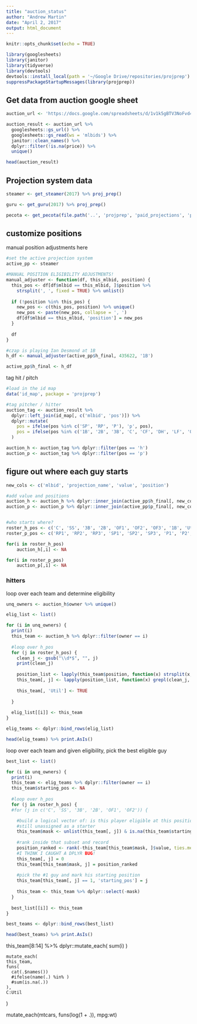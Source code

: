 ```yaml
---
title: "auction_status"
author: "Andrew Martin"
date: "April 2, 2017"
output: html_document
---
```


```r
knitr::opts_chunk$set(echo = TRUE)
```

```r
library(googlesheets)
library(janitor)
library(tidyverse)
library(devtools)
devtools::install_local(path = '~/Google Drive/repositories/projprep')
suppressPackageStartupMessages(library(projprep))
```

## Get data from auction google sheet

```r

auction_url <- 'https://docs.google.com/spreadsheets/d/1v1k5gBTV3NoFvd4O68WdOstsF-NS22YrBvYv5sXzCIc/'

auction_result <- auction_url %>%
  googlesheets::gs_url() %>%
  googlesheets::gs_read(ws = 'mlbids') %>%
  janitor::clean_names() %>%
  dplyr::filter(!is.na(price)) %>%
  unique()

head(auction_result)

```

## Projection system data

```r

steamer <- get_steamer(2017) %>% proj_prep()

guru <- get_guru(2017) %>% proj_prep()

pecota <- get_pecota(file.path('..', 'projprep', 'paid_projections', 'pecota_2017.xls')) %>% proj_prep()

```

## customize positions

manual position adjustments here

```r

#set the active projection system
active_pp <- steamer

#MANUAL POSITION ELIGIBILITY ADJUSTMENTS!
manual_adjuster <- function(df, this_mlbid, position) {
  this_pos <- df[df$mlbid == this_mlbid, ]$position %>%
    strsplit(', ', fixed = TRUE) %>% unlist()
  
  if (!position %in% this_pos) {
    new_pos <- c(this_pos, position) %>% unique()
    new_pos <- paste(new_pos, collapse = ', ')
    df[df$mlbid == this_mlbid, 'position'] = new_pos
  }
  
  df
}

#czap is playing Ian Desmond at 1B
h_df <- manual_adjuster(active_pp$h_final, 435622, '1B')

active_pp$h_final <- h_df

```


tag hit / pitch

```r

#load in the id map
data('id_map', package = 'projprep')

#tag pitcher / hitter
auction_tag <- auction_result %>%
  dplyr::left_join(id_map[, c('mlbid', 'pos')]) %>%
  dplyr::mutate(
    pos = ifelse(pos %in% c('SP', 'RP', 'P'), 'p', pos),
    pos = ifelse(pos %in% c('1B', '2B', '3B', 'C', 'CF', 'DH', 'LF', 'OF', 'RF', 'SS'), 'h', pos)
  )

auction_h <- auction_tag %>% dplyr::filter(pos == 'h')
auction_p <- auction_tag %>% dplyr::filter(pos == 'p')

```

## figure out where each guy starts

```r

new_cols <- c('mlbid', 'projection_name', 'value', 'position')

#add value and positions
auction_h <- auction_h %>% dplyr::inner_join(active_pp$h_final[, new_cols])
auction_p <- auction_p %>% dplyr::inner_join(active_pp$p_final[, new_cols])


#who starts where?
roster_h_pos <- c('C', 'SS', '3B', '2B', 'OF1', 'OF2', 'OF3', '1B', 'Util')
roster_p_pos <- c('RP1', 'RP2', 'RP3', 'SP1', 'SP2', 'SP3', 'P1', 'P2', 'P3')

for(i in roster_h_pos)
    auction_h[,i] <- NA

for(i in roster_p_pos)
    auction_p[,i] <- NA

```

### hitters
loop over each team and determine eligibility

```r

unq_owners <- auction_h$owner %>% unique()

elig_list <- list()

for (i in unq_owners) {
  print(i)
  this_team <- auction_h %>% dplyr::filter(owner == i)
  
  #loop over h_pos
  for (j in roster_h_pos) {
    clean_j <- gsub("\\d*$", "", j)
    print(clean_j)
    
    position_list <- lapply(this_team$position, function(x) strsplit(x, split = ', '))
    this_team[, j] <- lapply(position_list, function(x) grepl(clean_j, x)) %>% unlist()
    
    this_team[, 'Util'] <- TRUE
    
  }
  
  elig_list[[i]] <- this_team
}

elig_teams <- dplyr::bind_rows(elig_list)

head(elig_teams) %>% print.AsIs()

```

loop over each team and given eligibility, pick the best eligible guy

```r

best_list <- list()

for (i in unq_owners) {
  print(i)
  this_team <- elig_teams %>% dplyr::filter(owner == i)
  this_team$starting_pos <- NA
  
  #loop over h_pos
  for (j in roster_h_pos) {
  #for (j in c('C', 'SS', '3B', '2B', 'OF1', 'OF2')) {

    #build a logical vector of: is this player eligible at this position, AND are they
    #still unassigned as a starter
    this_team$mask <- unlist(this_team[, j]) & is.na(this_team$starting_pos)
    
    #rank inside that subset and record
    position_ranked <- rank(-this_team[this_team$mask, ]$value, ties.method = 'first')
    #I THINK I CAUGHT A DPLYR BUG!
    this_team[, j] = 0
    this_team[this_team$mask, j] = position_ranked
    
    #pick the #1 guy and mark his starting position
    this_team[this_team[, j] == 1, 'starting_pos'] = j
    
    this_team <- this_team %>% dplyr::select(-mask)
  }
    
  best_list[[i]] <- this_team
}

best_teams <- dplyr::bind_rows(best_list)

head(best_teams) %>% print.AsIs()

```

this_team[8:14] %>%
    dplyr::mutate_each(
      sum(i)
    )
  
  
    mutate_each(
    this_team, 
    funs(
      cat(.$names())
      #ifelse(name(.) %in% )
      #sum(is.na(.))
    ), 
    C:Util
  )

mutate_each(mtcars, funs(log(1 + .)), mpg:wt)





